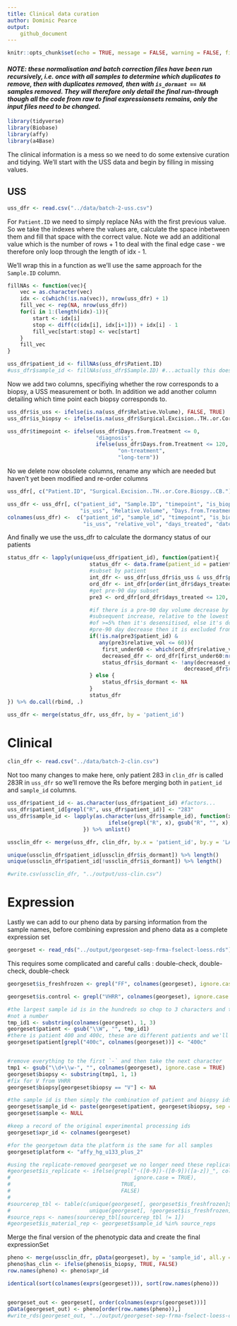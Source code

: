 ```yaml
---
title: Clinical data curation
author: Dominic Pearce
output:
    github_document
---
```


```r
knitr::opts_chunk$set(echo = TRUE, message = FALSE, warning = FALSE, fig.align = 'center')
```

#### *NOTE: these normalisation and batch correction files have been run recursively, i.e. once with all samples to determine which duplicates to remove, then with duplicates removed, then with `is_dormant == NA` samples removed. They will therefore only detail the final run-through though all the code from raw to final expressionsets remains, only the input files need to be changed.*

```r
library(tidyverse)
library(Biobase)
library(affy)
library(a4Base)
```

The clinical information is a mess so we need to do some extensive curation and tidying. We'll
start with the USS data and begin by filling in missing values.

## USS

```r
uss_dfr <- read.csv("../data/batch-2-uss.csv")
```

For `Patient.ID` we need to simply replace NAs with the first previous value. So we take the
indexes where the values are, calculate the space inbetween them and fill that space with the
correct value. Note we add an additional value which is the number of rows + 1 to deal with the
final edge case - we therefore only loop through the length of idx - 1.

We'll wrap this in a function as we'll use the same approach for the `Sample.ID` column.

```r
fillNAs <- function(vec){
    vec = as.character(vec)
    idx <- c(which(!is.na(vec)), nrow(uss_dfr) + 1)
    fill_vec <- rep(NA, nrow(uss_dfr))
    for(i in 1:(length(idx)-1)){
        start <- idx[i]
        stop <- diff(c(idx[i], idx[i+1])) + idx[i] - 1
        fill_vec[start:stop] <- vec[start]
    }
    fill_vec
}

uss_dfr$patient_id <- fillNAs(uss_dfr$Patient.ID)
#uss_dfr$sample_id <- fillNAs(uss_dfr$Sample.ID) #...actually this doesn't make sense to do
```

Now we add two columns, specifiying whether the row corresponds to a biopsy, a USS measurement or 
both. In addition we add another column detailing which time point each biopsy corresponds to.

```r
uss_dfr$is_uss <- ifelse(is.na(uss_dfr$Relative.Volume), FALSE, TRUE)
uss_dfr$is_biopsy <- ifelse(is.na(uss_dfr$Surgical.Excision..TH..or.Core.Biospy..CB.), FALSE, TRUE)

uss_dfr$timepoint <- ifelse(uss_dfr$Days.from.Treatment <= 0,
                            "diagnosis",
                            ifelse(uss_dfr$Days.from.Treatment <= 120,
                                   "on-treatment", 
                                   "long-term"))
```

No we delete now obsolete columns, rename any which are needed but haven't yet been modified 
and re-order columns

```r
uss_dfr[, c("Patient.ID", "Surgical.Excision..TH..or.Core.Biospy..CB.")] <- NULL

uss_dfr <- uss_dfr[, c("patient_id", "Sample.ID", "timepoint", "is_biopsy", 
                       "is_uss", "Relative.Volume", "Days.from.Treatment", "Date")]
colnames(uss_dfr) <-  c("patient_id", "sample_id", "timepoint", "is_biopsy", 
                        "is_uss", "relative_vol", "days_treated", "date")
```

And finally we use the uss_dfr to calculate the dormancy status of our patients

```r
status_dfr <- lapply(unique(uss_dfr$patient_id), function(patient){
                          status_dfr <- data.frame(patient_id = patient, is_dormant = NA) 
                          #subset by patient
                          int_dfr <- uss_dfr[uss_dfr$is_uss & uss_dfr$patient_id == patient,]
                          ord_dfr <- int_dfr[order(int_dfr$days_treated),]
                          #get pre-90 day subset
                          pre3 <- ord_dfr[ord_dfr$days_treated <= 120, ]

                          #if there is a pre-90 day volume decrease by at least 40% & any 
                          #subsequent increase, relative to the lowest pre-90 measurement, 
                          #of >=5% then it's desensitised, else it's dormant. If there is no
                          #pre-90 day decrease then it is excluded from the study
                          if(!is.na(pre3$patient_id) & 
                             any(pre3$relative_vol <= 60)){                             
                              first_under60 <- which(ord_dfr$relative_vol <= 60)[1]
                              decreased_dfr <- ord_dfr[first_under60:nrow(ord_dfr),]
                              status_dfr$is_dormant <- !any(decreased_dfr$relative_vol -
                                                        decreased_dfr$relative_vol[[1]] >= 5)
                          } else {
                              status_dfr$is_dormant <- NA
                          }
                          status_dfr
}) %>% do.call(rbind, .)

uss_dfr <- merge(status_dfr, uss_dfr, by = 'patient_id')
```

# Clinical

```r
clin_dfr <- read.csv("../data/batch-2-clin.csv")
```

Not too many changes to make here, only patient 283 in `clin_dfr` is called 283R in `uss_dfr` so 
we'll remove the Rs before merging both in `patient_id` and `sample_id` columns.

```r
uss_dfr$patient_id <- as.character(uss_dfr$patient_id) #factors...
uss_dfr$patient_id[grepl("R", uss_dfr$patient_id)] <- "283"
uss_dfr$sample_id <- lapply(as.character(uss_dfr$sample_id), function(x){
                                ifelse(grepl("R", x), gsub("R", "", x), x)
                        }) %>% unlist()

ussclin_dfr <- merge(uss_dfr, clin_dfr, by.x = 'patient_id', by.y = 'LA.Number', all = TRUE)

unique(ussclin_dfr$patient_id[ussclin_dfr$is_dormant]) %>% length()
unique(ussclin_dfr$patient_id[!ussclin_dfr$is_dormant]) %>% length()

#write.csv(ussclin_dfr, "../output/uss-clin.csv")
```

# Expression

Lastly we can add to our pheno data by parsing information from the sample names, before combining
expression and pheno data as a complete expression set

```r
georgeset <- read_rds("../output/georgeset-sep-frma-fselect-loess.rds")
```

This requires some complicated and careful calls : double-check, double-check, double-check

```r
georgeset$is_freshfrozen <- grepl("FF", colnames(georgeset), ignore.case = TRUE)

georgeset$is.control <- grepl("VHRR", colnames(georgeset), ignore.case = TRUE)

#the largest sample id is in the hundreds so chop to 3 characters and then remove anything that's 
#not a number
tmp_id1 <- substring(colnames(georgeset), 1, 3) 
georgeset$patient <- gsub("\\W", "", tmp_id1)
#there is patient 400 and 400c, these are different patients and we'll need to add the c back
georgeset$patient[grepl("400c", colnames(georgeset))] <- "400c"


#remove everything to the first `-` and then take the next character
tmp1 <- gsub("\\d+\\w-", "", colnames(georgeset), ignore.case = TRUE)
georgeset$biopsy <- substring(tmp1, 1, 1)
#fix for V from VHRR
georgeset$biopsy[georgeset$biopsy == "V"] <- NA

#the sample id is then simply the combination of patient and biopsy ids
georgeset$sample_id <- paste(georgeset$patient, georgeset$biopsy, sep = '-')
georgeset$sample <- NULL

#keep a record of the original experimental processing ids
georgeset$xpr_id <- colnames(georgeset)

#for the georgetown data the platform is the same for all samples
georgeset$platform <- "affy_hg_u133_plus_2"

#using the replicate-removed georgeset we no longer need these replicate finding lines
#georgeset$is_replicate <- ifelse(grepl("-([0-9])-([0-9])([a-z])_", colnames(georgeset),
#                                       ignore.case = TRUE), 
#                                   TRUE, 
#                                   FALSE)
#
#sourcerep_tbl <- table(c(unique(georgeset[, georgeset$is_freshfrozen]$sample_id),
#                         unique(georgeset[, !georgeset$is_freshfrozen]$sample_id)))
#source_reps <- names(sourcerep_tbl[sourcerep_tbl != 1])
#georgeset$is_material_rep <- georgeset$sample_id %in% source_reps
```

Merge the final version of the phenotypic data and create the final expressionSet

```r
pheno <- merge(ussclin_dfr, pData(georgeset), by = 'sample_id', all.y = TRUE)
pheno$has_clin <- ifelse(pheno$is_biopsy, TRUE, FALSE)
row.names(pheno) <- pheno$xpr_id

identical(sort(colnames(exprs(georgeset))), sort(row.names(pheno)))


georgeset_out <- georgeset[, order(colnames(exprs(georgeset)))]
pData(georgeset_out) <- pheno[order(row.names(pheno)),]
#write_rds(georgeset_out, "../output/georgeset-sep-frma-fselect-loess-clin.Rds")
```


